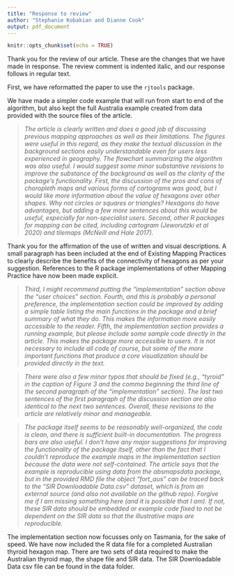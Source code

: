 ```yaml
---
title: "Response to review"
author: "Stephanie Kobakian and Dianne Cook"
output: pdf_document
---
```


```r
knitr::opts_chunk$set(echo = TRUE)
```

Thank you for the review of our article. These are the changes that we have made in response. The review comment is indented italic, and our response follows in regular text.

First, we have reformatted the paper to use the `rjtools` package. 

We have made a simpler code example that will run from start to end of the algorithm, but also kept the full Australia example created from data provided with the source files of the article. 

> *The article is clearly written and does a good job of discussing previous mapping approaches as well as their limitations. The figures were useful in this regard, as they make the textual discussion in the background sections easily understandable even for users less experienced in geography. The flowchart summarizing the algorithm was also useful. I would suggest some minor substantive revisions to improve the substance of the background as well as the clarity of the package’s functionality. First, the discussion of the pros and cons of choropleth maps and various forms of cartograms was good, but I would like more information about the value of hexagons over other shapes. Why not circles or squares or triangles? Hexagons do have advantages, but adding a few more sentences about this would be useful, especially for non-specialist users. Second, other R packages for mapping can be cited, including cartogram (Jeworutzki et al 2020) and tilemaps (McNeill and Hale 2017). * 

Thank you for the affirmation of the use of written and visual descriptions. A small paragraph has been included at the end of Existing Mapping Practices to clearly describe the benefits of the connectivity of hexagons as per your suggestion.
References to the R package implementations of other Mapping Practice have now been made explicit.


> *Third, I might recommend putting the “implementation” section above the “user choices” section. Fourth, and this is probably a personal preference, the implementation section could be improved by adding a simple table listing the main functions in the package and a brief summary of what they do. This makes the information more easily accessible to the reader. Fifth, the implementation section provides a running example, but please include some sample code directly in the article. This makes the package more accessible to users. It is not necessary to include all code of course, but some of the more important functions that produce a core visualization should be provided directly in the text.*


> *There were also a few minor typos that should be fixed (e.g., “tyroid” in the caption of Figure 3 and the comma beginning the third line of the second paragraph of the “implementation” section). The last two sentences of the first paragraph of the discussion section are also identical to the next two sentences. Overall, these revisions to the article are relatively minor and manageable.*

> *The package itself seems to be reasonably well-organized, the code is clean, and there is sufficient built-in documentation. The progress bars are also useful. I don’t have any major suggestions for improving the functionality of the package itself, other than the fact that I couldn’t reproduce the example maps in the implementation section because the data were not self-contained. The article says that the example is reproducible using data from the absmapsdata package, but in the provided RMD file the object “fort_aus” can be traced back to the “SIR Downloadable Data.csv” dataset, which is from an external source (and also not available on the github repo). Forgive me if I am missing something here (and it is possible that I am). If not, these SIR data should be embedded or example code fixed to not be dependent on the SIR data so that the illustrative maps are reproducible.* 

The implementation section now focusses only on Tasmania, for the sake of speed.
We have now included the R data file for a completed Australian thyroid hexagon map.
There are two sets of data required to make the Australian thyroid map, the shape file and SIR data.
The SIR Downloadable Data csv file can be found in the data folder.


